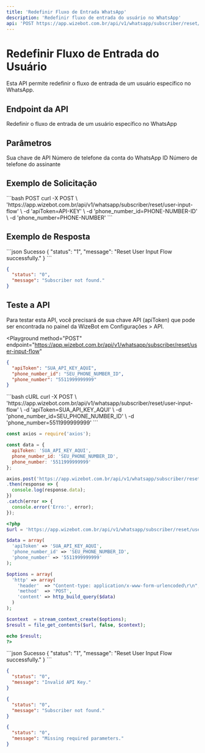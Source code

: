 ```yaml
---
title: 'Redefinir Fluxo de Entrada WhatsApp'
description: 'Redefinir fluxo de entrada do usuário no WhatsApp'
api: 'POST https://app.wizebot.com.br/api/v1/whatsapp/subscriber/reset/user-input-flow'
---
```


# Redefinir Fluxo de Entrada do Usuário

Esta API permite redefinir o fluxo de entrada de um usuário específico no WhatsApp.

## Endpoint da API

<ParamField method="POST" type="string">
  Redefinir o fluxo de entrada de um usuário específico no WhatsApp
</ParamField>

## Parâmetros

<ParamField query="apiToken" type="string" required>
  Sua chave de API
</ParamField>

<ParamField query="phone_number_id" type="string" required>
  Número de telefone da conta do WhatsApp ID
</ParamField>

<ParamField query="phone_number" type="string" required>
  Número de telefone do assinante
</ParamField>

## Exemplo de Solicitação

<CodeGroup>
```bash POST
curl -X POST \ 
'https://app.wizebot.com.br/api/v1/whatsapp/subscriber/reset/user-input-flow' \
-d 'apiToken=API-KEY' \
-d 'phone_number_id=PHONE-NUMBER-ID' \
-d 'phone_number=PHONE-NUMBER'
```
</CodeGroup>

## Exemplo de Resposta

<CodeGroup>
```json Sucesso
{
  "status": "1",
  "message": "Reset User Input Flow successfully."
}
```

```json Erro
{
  "status": "0",
  "message": "Subscriber not found."
}
```
</CodeGroup>

## Teste a API

<Note>
  Para testar esta API, você precisará de sua chave API (apiToken) que pode ser encontrada no painel da WizeBot em Configurações > API.
</Note>

<Playground
  method="POST"
  endpoint="https://app.wizebot.com.br/api/v1/whatsapp/subscriber/reset/user-input-flow"
>
  ```json
  {
    "apiToken": "SUA_API_KEY_AQUI",
    "phone_number_id": "SEU_PHONE_NUMBER_ID",
    "phone_number": "5511999999999"
  }
  ```
</Playground>

<RequestExample>
  ```bash cURL
  curl -X POST \
    'https://app.wizebot.com.br/api/v1/whatsapp/subscriber/reset/user-input-flow' \
    -d 'apiToken=SUA_API_KEY_AQUI' \
    -d 'phone_number_id=SEU_PHONE_NUMBER_ID' \
    -d 'phone_number=5511999999999'
  ```

  ```javascript Node.js
  const axios = require('axios');

  const data = {
    apiToken: 'SUA_API_KEY_AQUI',
    phone_number_id: 'SEU_PHONE_NUMBER_ID',
    phone_number: '5511999999999'
  };

  axios.post('https://app.wizebot.com.br/api/v1/whatsapp/subscriber/reset/user-input-flow', data)
  .then(response => {
    console.log(response.data);
  })
  .catch(error => {
    console.error('Erro:', error);
  });
  ```

  ```php PHP
  <?php
  $url = 'https://app.wizebot.com.br/api/v1/whatsapp/subscriber/reset/user-input-flow';
  
  $data = array(
    'apiToken' => 'SUA_API_KEY_AQUI',
    'phone_number_id' => 'SEU_PHONE_NUMBER_ID',
    'phone_number' => '5511999999999'
  );
  
  $options = array(
    'http' => array(
      'header'  => "Content-type: application/x-www-form-urlencoded\r\n",
      'method'  => 'POST',
      'content' => http_build_query($data)
    )
  );
  
  $context  = stream_context_create($options);
  $result = file_get_contents($url, false, $context);
  
  echo $result;
  ?>
  ```
</RequestExample>

<ResponseExample>
  ```json Sucesso
  {
    "status": "1",
    "message": "Reset User Input Flow successfully."
  }
  ```

  ```json Erro - API Key Inválida
  {
    "status": "0",
    "message": "Invalid API Key."
  }
  ```

  ```json Erro - Assinante Não Encontrado
  {
    "status": "0",
    "message": "Subscriber not found."
  }
  ```

  ```json Erro - Parâmetros Inválidos
  {
    "status": "0",
    "message": "Missing required parameters."
  }
  ```
</ResponseExample>
